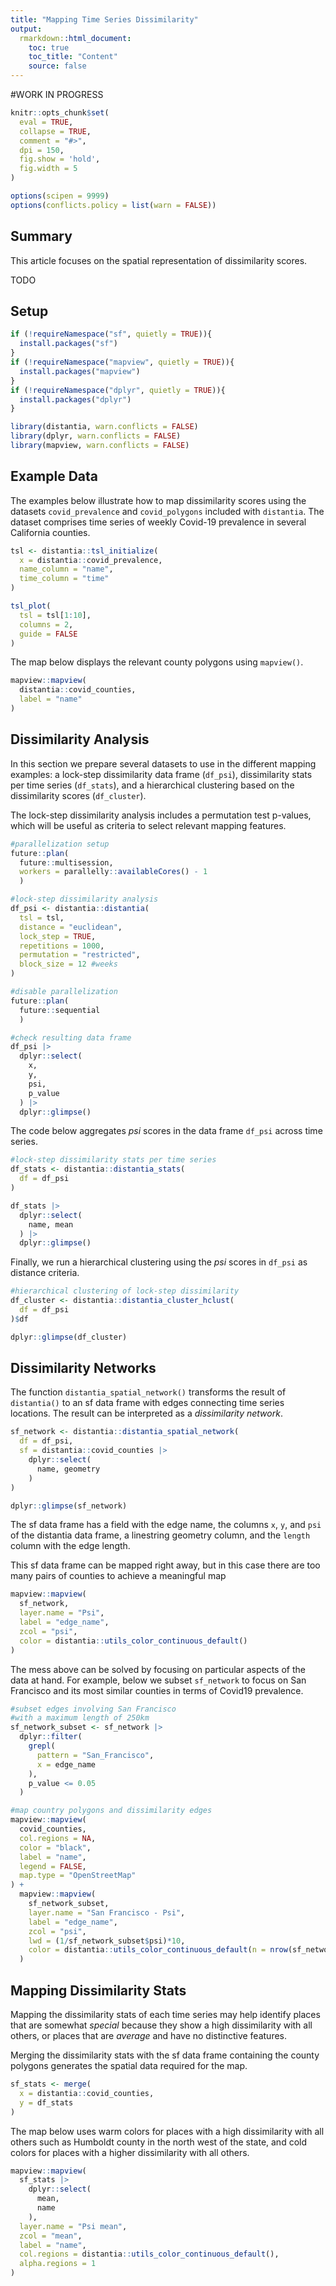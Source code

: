 ```yaml
---
title: "Mapping Time Series Dissimilarity"
output: 
  rmarkdown::html_document:
    toc: true
    toc_title: "Content"
    source: false
---
```


#WORK IN PROGRESS

```r
knitr::opts_chunk$set(
  eval = TRUE,
  collapse = TRUE,
  comment = "#>",
  dpi = 150,
  fig.show = 'hold',
  fig.width = 5
)

options(scipen = 9999)
options(conflicts.policy = list(warn = FALSE))
```

## Summary

This article focuses on the spatial representation of dissimilarity scores.

TODO

## Setup

```r
if (!requireNamespace("sf", quietly = TRUE)){
  install.packages("sf")
}
if (!requireNamespace("mapview", quietly = TRUE)){
  install.packages("mapview")
}
if (!requireNamespace("dplyr", quietly = TRUE)){
  install.packages("dplyr")
}
```

```r
library(distantia, warn.conflicts = FALSE)
library(dplyr, warn.conflicts = FALSE)
library(mapview, warn.conflicts = FALSE)
```


## Example Data

The examples below illustrate how to map dissimilarity scores using the datasets `covid_prevalence` and `covid_polygons` included with `distantia`. The dataset comprises time series of weekly Covid-19 prevalence in several California counties.

```r
tsl <- distantia::tsl_initialize(
  x = distantia::covid_prevalence,
  name_column = "name",
  time_column = "time"
)

tsl_plot(
  tsl = tsl[1:10],
  columns = 2,
  guide = FALSE
)
```
The map below displays the relevant county polygons using `mapview()`.

```r
mapview::mapview(
  distantia::covid_counties,
  label = "name"
)
```


## Dissimilarity Analysis

In this section we prepare several datasets to use in the different mapping examples: a lock-step dissimilarity data frame (`df_psi`), dissimilarity stats per time series (`df_stats`), and a hierarchical clustering based on the dissimilarity scores (`df_cluster`).

The lock-step dissimilarity analysis includes a permutation test p-values, which will be useful as criteria to select relevant mapping features.

```r
#parallelization setup
future::plan(
  future::multisession,
  workers = parallelly::availableCores() - 1
  )

#lock-step dissimilarity analysis
df_psi <- distantia::distantia(
  tsl = tsl,
  distance = "euclidean",
  lock_step = TRUE,
  repetitions = 1000,
  permutation = "restricted",
  block_size = 12 #weeks
)

#disable parallelization
future::plan(
  future::sequential
  )

#check resulting data frame
df_psi |> 
  dplyr::select(
    x,
    y,
    psi,
    p_value
  ) |> 
  dplyr::glimpse()
```
The code below aggregates *psi* scores in the data frame `df_psi` across time series.

```r
#lock-step dissimilarity stats per time series
df_stats <- distantia::distantia_stats(
  df = df_psi
)

df_stats |> 
  dplyr::select(
    name, mean
  ) |> 
  dplyr::glimpse()
```
Finally, we run a hierarchical clustering using the *psi* scores in `df_psi` as distance criteria.

```r
#hierarchical clustering of lock-step dissimilarity
df_cluster <- distantia::distantia_cluster_hclust(
  df = df_psi
)$df

dplyr::glimpse(df_cluster)
```

## Dissimilarity Networks

The function `distantia_spatial_network()` transforms the result of `distantia()` to an sf data frame with edges connecting time series locations. The result can be interpreted as a *dissimilarity network*. 

```r
sf_network <- distantia::distantia_spatial_network(
  df = df_psi,
  sf = distantia::covid_counties |> 
    dplyr::select(
      name, geometry
    )
)

dplyr::glimpse(sf_network)
```
The sf data frame has a field with the edge name, the columns `x`, `y`, and `psi` of the distantia data frame, a linestring geometry column, and the `length` column with the edge length.

This sf data frame can be mapped right away, but in this case there are too many pairs of counties to achieve a meaningful map

```r
mapview::mapview(
  sf_network,
  layer.name = "Psi",
  label = "edge_name",
  zcol = "psi",
  color = distantia::utils_color_continuous_default()
)
```

The mess above can be solved by focusing on particular aspects of the data at hand. For example, below we subset `sf_network` to focus on San Francisco and its most similar counties in terms of Covid19 prevalence.

```r
#subset edges involving San Francisco
#with a maximum length of 250km
sf_network_subset <- sf_network |> 
  dplyr::filter(
    grepl(
      pattern = "San_Francisco",
      x = edge_name
    ),
    p_value <= 0.05
  )

#map country polygons and dissimilarity edges
mapview::mapview(
  covid_counties,
  col.regions = NA,
  color = "black",
  label = "name",
  legend = FALSE,
  map.type = "OpenStreetMap"
) +
  mapview::mapview(
    sf_network_subset,
    layer.name = "San Francisco - Psi",
    label = "edge_name",
    zcol = "psi",
    lwd = (1/sf_network_subset$psi)*10,
    color = distantia::utils_color_continuous_default(n = nrow(sf_network_subset) - 1)
  )
```


## Mapping Dissimilarity Stats

Mapping the dissimilarity stats of each time series may help identify places that are somewhat *special* because they show a high dissimilarity with all others, or places that are *average* and have no distinctive features.

Merging the dissimilarity stats with the sf data frame containing the county polygons generates the spatial data required for the map.

```r
sf_stats <- merge(
  x = distantia::covid_counties,
  y = df_stats
)
```

The map below uses warm colors for places with a high dissimilarity with all others such as Humboldt county in the north west of the state, and cold colors for places with a higher dissimilarity with all others. 

```r
mapview::mapview(
  sf_stats |> 
    dplyr::select(
      mean,
      name
    ),
  layer.name = "Psi mean",
  zcol = "mean",
  label = "name",
  col.regions = distantia::utils_color_continuous_default(),
  alpha.regions = 1
)
```

